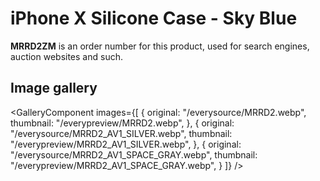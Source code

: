 
# iPhone X Silicone Case - Sky Blue

<Callout type='info' emoji='👉🏻'>**MRRD2ZM** is an order number for this product, used for search engines, auction websites and such.</Callout>

## Image gallery

<GalleryComponent
    images={[
      {
        original: "/everysource/MRRD2.webp",
        thumbnail: "/everypreview/MRRD2.webp",
      },
      {
        original: "/everysource/MRRD2_AV1_SILVER.webp",
        thumbnail: "/everypreview/MRRD2_AV1_SILVER.webp",
      },
      {
        original: "/everysource/MRRD2_AV1_SPACE_GRAY.webp",
        thumbnail: "/everypreview/MRRD2_AV1_SPACE_GRAY.webp",
      }
    ]}
  />
